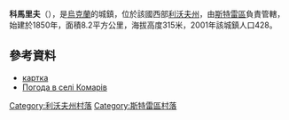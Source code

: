 {{coord|49|16|16|N|23|56|59|E|scale:100000|display=title}}

'''科馬里夫'''（{{lang-uk|Комарів}}），是[[烏克蘭|烏克蘭]]的城鎮，位於該國西部[[利沃夫州|利沃夫州]]，由[[斯特雷區|斯特雷區]]負責管轄，始建於1850年，面積8.2平方公里，海拔高度315米，2001年該城鎮人口428。

==參考資料==
* [http://gska2.rada.gov.ua/pls/z7502/A005?rdat1=16.01.2009&rf7571=21351 картка]{{dead link|date=2018年4月 |bot=InternetArchiveBot |fix-attempted=yes }}
* [http://weather.in.ua/ua/l'vovskaja/11184 Погода в селі Комарів] {{Wayback|url=http://weather.in.ua/ua/l'vovskaja/11184 |date=20160305201647 }}

[[Category:利沃夫州村落|Category:利沃夫州村落]]
[[Category:斯特雷區村落|Category:斯特雷區村落]]


{{Lviv-geo-stub}}